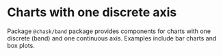 
<Meta title="Charts/Band/Overview" />

# Charts with one discrete axis

Package `@chask/band` package provides components for charts with one discrete (band) and one continuous axis. Examples include bar charts and box plots.
